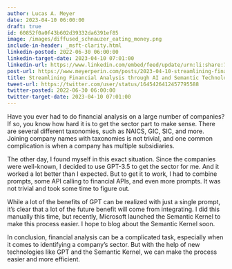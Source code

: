 ```yaml
---
author: Lucas A. Meyer
date: 2023-04-10 06:00:00
draft: true
id: 60852f0a0f43b602d39332da6391ef85
image: /images/diffused_schnauzer_eating_money.png
include-in-header: _msft-clarity.html
linkedin-posted: 2022-06-30 06:00:00
linkedin-target-date: 2023-04-10 07:01:00
linkedin-url: https://www.linkedin.com/embed/feed/update/urn:li:share:7051192114872791040
post-url: https://www.meyerperin.com/posts/2023-04-10-streamlining-financial-analysis-through-ai-and-semantic-technology.html
title: Streamlining Financial Analysis through AI and Semantic Technology
tweet-url: https://twitter.com/user/status/1645426412457795588
twitter-posted: 2022-06-30 06:00:00
twitter-target-date: 2023-04-10 07:01:00
---
```


Have you ever had to do financial analysis on a large number of companies? If so, you know how hard it is to get the sector part to make sense. There are several different taxonomies, such as NAICS, GIC, SIC, and more. Joining company names with taxonomies is not trivial, and one common complication is when a company has multiple subsidiaries.

The other day, I found myself in this exact situation. Since the companies were well-known, I decided to use GPT-3.5 to get the sector for me. And it worked a lot better than I expected. But to get it to work, I had to combine prompts, some API calling to financial APIs, and even more prompts. It was not trivial and took some time to figure out.

While a lot of the benefits of GPT can be realized with just a single prompt, it's clear that a lot of the future benefit will come from integrating. I did this manually this time, but recently, Microsoft launched the Semantic Kernel to make this process easier. I hope to blog about the Semantic Kernel soon.

In conclusion, financial analysis can be a complicated task, especially when it comes to identifying a company's sector. But with the help of new technologies like GPT and the Semantic Kernel, we can make the process easier and more efficient.